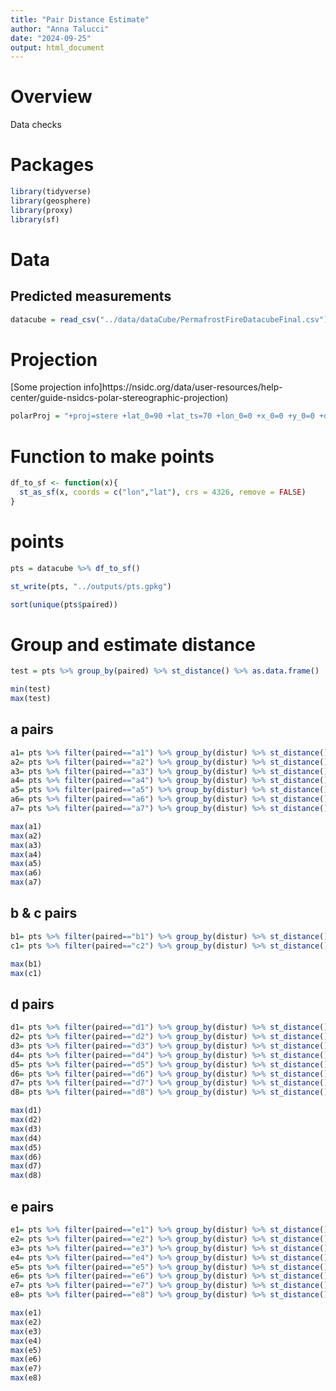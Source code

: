 ```yaml
---
title: "Pair Distance Estimate"
author: "Anna Talucci"
date: "2024-09-25"
output: html_document
---
```


# Overview

Data checks


# Packages

```r
library(tidyverse)
library(geosphere)
library(proxy)
library(sf)

```

# Data

## Predicted measurements
```r
datacube = read_csv("../data/dataCube/PermafrostFireDatacubeFinal.csv")
```

# Projection
[Some projection info]https://nsidc.org/data/user-resources/help-center/guide-nsidcs-polar-stereographic-projection)
```r
polarProj = "+proj=stere +lat_0=90 +lat_ts=70 +lon_0=0 +x_0=0 +y_0=0 +datum=WGS84 +units=m +no_defs +type=crs"
```


# Function to make points
```r
df_to_sf <- function(x){
  st_as_sf(x, coords = c("lon","lat"), crs = 4326, remove = FALSE)
}
```

# points

```r
pts = datacube %>% df_to_sf()
```
```r
st_write(pts, "../outputs/pts.gpkg")
```

```r
sort(unique(pts$paired))
```

# Group and estimate distance
```r
test = pts %>% group_by(paired) %>% st_distance() %>% as.data.frame() 
```

```r
min(test)
max(test)
```
## a pairs

```r
a1= pts %>% filter(paired=="a1") %>% group_by(distur) %>% st_distance() %>% as.data.frame() 
a2= pts %>% filter(paired=="a2") %>% group_by(distur) %>% st_distance() %>% as.data.frame() 
a3= pts %>% filter(paired=="a3") %>% group_by(distur) %>% st_distance() %>% as.data.frame() 
a4= pts %>% filter(paired=="a4") %>% group_by(distur) %>% st_distance() %>% as.data.frame() 
a5= pts %>% filter(paired=="a5") %>% group_by(distur) %>% st_distance() %>% as.data.frame() 
a6= pts %>% filter(paired=="a6") %>% group_by(distur) %>% st_distance() %>% as.data.frame() 
a7= pts %>% filter(paired=="a7") %>% group_by(distur) %>% st_distance() %>% as.data.frame() 
```

```r
max(a1)
max(a2)
max(a3)
max(a4)
max(a5)
max(a6)
max(a7)
```



## b & c pairs

```r
b1= pts %>% filter(paired=="b1") %>% group_by(distur) %>% st_distance() %>% as.data.frame() 
c1= pts %>% filter(paired=="c2") %>% group_by(distur) %>% st_distance() %>% as.data.frame() 
```

```r
max(b1)
max(c1)
```
## d pairs

```r
d1= pts %>% filter(paired=="d1") %>% group_by(distur) %>% st_distance() %>% as.data.frame() 
d2= pts %>% filter(paired=="d2") %>% group_by(distur) %>% st_distance() %>% as.data.frame() 
d3= pts %>% filter(paired=="d3") %>% group_by(distur) %>% st_distance() %>% as.data.frame() 
d4= pts %>% filter(paired=="d4") %>% group_by(distur) %>% st_distance() %>% as.data.frame() 
d5= pts %>% filter(paired=="d5") %>% group_by(distur) %>% st_distance() %>% as.data.frame() 
d6= pts %>% filter(paired=="d6") %>% group_by(distur) %>% st_distance() %>% as.data.frame() 
d7= pts %>% filter(paired=="d7") %>% group_by(distur) %>% st_distance() %>% as.data.frame()
d8= pts %>% filter(paired=="d8") %>% group_by(distur) %>% st_distance() %>% as.data.frame()
```

```r
max(d1)
max(d2)
max(d3)
max(d4)
max(d5)
max(d6)
max(d7)
max(d8)
```

## e pairs

```r
e1= pts %>% filter(paired=="e1") %>% group_by(distur) %>% st_distance() %>% as.data.frame() 
e2= pts %>% filter(paired=="e2") %>% group_by(distur) %>% st_distance() %>% as.data.frame() 
e3= pts %>% filter(paired=="e3") %>% group_by(distur) %>% st_distance() %>% as.data.frame() 
e4= pts %>% filter(paired=="e4") %>% group_by(distur) %>% st_distance() %>% as.data.frame() 
e5= pts %>% filter(paired=="e5") %>% group_by(distur) %>% st_distance() %>% as.data.frame() 
e6= pts %>% filter(paired=="e6") %>% group_by(distur) %>% st_distance() %>% as.data.frame() 
e7= pts %>% filter(paired=="e7") %>% group_by(distur) %>% st_distance() %>% as.data.frame()
e8= pts %>% filter(paired=="e8") %>% group_by(distur) %>% st_distance() %>% as.data.frame()
```

```r
max(e1)
max(e2)
max(e3)
max(e4)
max(e5)
max(e6)
max(e7)
max(e8)
```



